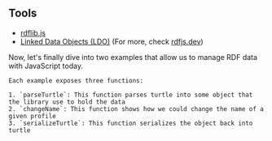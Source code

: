
## Tools

- [rdflib.js](https://github.com/linkeddata/rdflib.js/)
- [Linked Data Objects (LDO)](https://ldo.js.org/)
<ListFragment>(For more, check [rdfjs.dev](https://rdfjs.dev/))</ListFragment>

<aside className="notes">
    Now, let's finally dive into two examples that allow us to manage RDF data with JavaScript today.

    Each example exposes three functions:

    1. `parseTurtle`: This function parses turtle into some object that the library use to hold the data
    2. `changeName`: This function shows how we could change the name of a given profile
    3. `serializeTurtle`: This function serializes the object back into turtle
</aside>